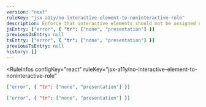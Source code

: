 ```yaml
---
version: "next"
ruleKey: "jsx-a11y/no-interactive-element-to-noninteractive-role"
description: Enforce that interactive elements should not be assigned non-interactive roles
jsEntry: ["error", { "tr": ["none", "presentation"] }]
previousJsEntry: null
tsEntry: ["error", { "tr": ["none", "presentation"] }]
previousTsEntry: null
history: []
---
```


<RuleInfos 
  configKey="react" 
  ruleKey="jsx-a11y/no-interactive-element-to-noninteractive-role" 
>

```json
["error", { "tr": ["none", "presentation"] }]
```

```json
["error", { "tr": ["none", "presentation"] }]
```

</RuleInfos>
